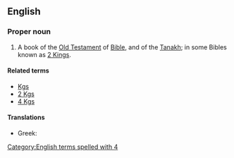 ==English==
{{book of the Bible|Books of Kings}}

===Proper noun===
{{en-proper noun}}
# {{context|biblical}}  A book of the [[Old Testament]] of [[Bible]], and of the [[Tanakh]]; in some Bibles known as [[2 Kings]].

====Related terms====
*[[Kgs]]
*[[2 Kgs]]
*[[4 Kgs]]

====Translations====
{{trans-top|book of the Bible}}
*Greek: {{t-|el|Δ' Βασιλειών||tr=D' Vasileión}}
{{trans-mid}}
{{trans-bottom}}

[[Category:English terms spelled with 4]]